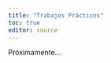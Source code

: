 ```yaml
---
title: "Trabajos Prácticos"
toc: true
editor: source
---
```


Próximamente...
<!-- ::: callout-important -->
<!-- ## Próximamente -->
<!-- Recuerda que, aunque Chat GPT puede ser una herramienta útil para ayudarte en tu trabajo final de ciencia de datos, es importante que tú mismo/a te asegures de la calidad de la información y de los resultados obtenidos. -->
<!-- ¡Buena suerte en tu proyecto! -->
<!-- ::: -->

